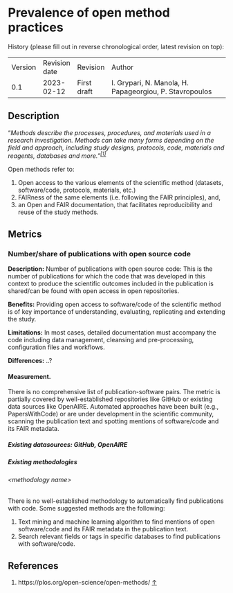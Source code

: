 # Prevalence of open method practices {#prevalence-of-open-method-practices .unnumbered}

History (please fill out in reverse chronological order, latest revision on top):

|         |               |             |                                                         |
|---------|---------------|-------------|---------------------------------------------------------|
| Version | Revision date | Revision    | Author                                                  |
| 0.1     | 2023-02-12    | First draft | I. Grypari, N. Manola, H. Papageorgiou, P. Stavropoulos |

## Description

“*Methods describe the processes, procedures, and materials used in a research investigation. Methods can take many forms depending on the field and approach, including study designs, protocols, code, materials and reagents, databases and more.”^[\[1\]](#footnote-2){#footnote-ref-2}^*

Open methods refer to:

1.  Open access to the various elements of the scientific method (datasets, software/code, protocols, materials, etc.)
2.  FAIRness of the same elements (i.e. following the FAIR principles), and,
3.  an Open and FAIR documentation, that facilitates reproducibility and reuse of the study methods.

## Metrics

### Number/share of publications with open source code

**Description:** Number of publications with open source code: This is the number of publications for which the code that was developed in this context to produce the scientific outcomes included in the publication is shared/can be found with open access in open repositories.

**Benefits:** Providing open access to software/code of the scientific method is of key importance of understanding, evaluating, replicating and extending the study.

**Limitations:** In most cases, detailed documentation must accompany the code including data management, cleansing and pre-processing, configuration files and workflows.

**Differences:** ..?

#### Measurement.

There is no comprehensive list of publication-software pairs. The metric is partially covered by well-established repositories like GitHub or existing data sources like OpenAIRE. Automated approaches have been built (e.g., PapersWithCode) or are under development in the scientific community, scanning the publication text and spotting mentions of software/code and its FAIR metadata.

##### Existing datasources: **GitHub, OpenAIRE**

##### Existing methodologies

###### &lt;methodology name&gt;

There is no well-established methodology to automatically find publications with code. Some suggested methods are the following:

1.  Text mining and machine learning algorithm to find mentions of open software/code and its FAIR metadata in the publication text.
2.  Search relevant fields or tags in specific databases to find publications with software/code.

## References

1.  ::: {#footnote-2}
    https://plos.org/open-science/open-methods/ [↑](#footnote-ref-2)
    :::
